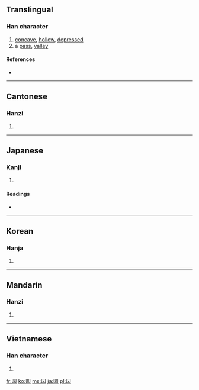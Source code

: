 ==Translingual==

===Han character===
{{Han char|rn=17|rad=凵|as=03|sn=5|four=7777<sub>0</sub>|canj=尸尸山 (SSU)}}

# [[concave]], [[hollow]], [[depressed]]
# a [[pass]], [[valley]]

====References====
* {{Han ref|kx=0135.100|dkj=01810|dj=0301.060|hdz=10308.030|uh=51F9|ud=20985|bh=A557|bd=42327}}

----

==Cantonese==

===Hanzi===
{{yue-hanzi|jyut=|y=[[aau3]], [[nap1]] [[wa1]]}}

# {{defn|Cantonese|sort=凵03}}

----

==Japanese==

===Kanji===
{{ja-kanji|grade=c|rs=凵03}}

# {{defn|Japanese}}

====Readings====
* {{ja-readings|on=[[おう]] (ō)|kun=[[くぼむ]] (kubomu), [[くぼみ]] (kubomi)}}

----

==Korean==

===Hanja===
{{ko-hanja|hangeul=요|eumhun=오목할|rv=yo|mr=yo}}

# {{defn|Korean|sort=凵03}}

----

==Mandarin==

===Hanzi===
{{cmn-hanzi|pin=[[āo]] ([[ao1]])|wg=[[ao1|ao<sup>1</sup>]]}}

# {{defn|Mandarin|sort=凵03}}

----

==Vietnamese==

===Han character===
{{vi-hantu|[[ao]]|rs=凵03}}

# {{defn|Vietnamese|sort=凵03}}

[[fr:凹]]
[[ko:凹]]
[[ms:凹]]
[[ja:凹]]
[[pl:凹]]
